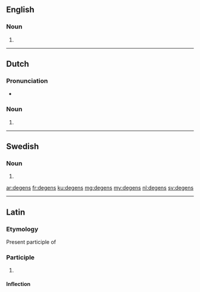 ==English==

===Noun===
{{head|en|noun plural form}}

# {{plural of|degen|lang=en}}

----

==Dutch==

===Pronunciation===
* {{audio|Nl-degens.ogg|Audio|lang=nl}}

===Noun===
{{head|nl|noun plural form}}

# {{nl-noun form of|pl|degen}}

----

==Swedish==

===Noun===
{{head|sv|noun form}}

# {{sv-noun-form-def-gen|deg}}

[[ar:degens]]
[[fr:degens]]
[[ku:degens]]
[[mg:degens]]
[[my:degens]]
[[nl:degens]]
[[sv:degens]]

----
==Latin==

===Etymology===
Present participle of {{m|la|dego|dēgō}}

===Participle===
{{la-present participle|deg|dēg|ens}}

# {{rfdef|lang=la}}

====Inflection====
{{la-decl-3rd-part|dēgēns}}
{{rfc-auto}}